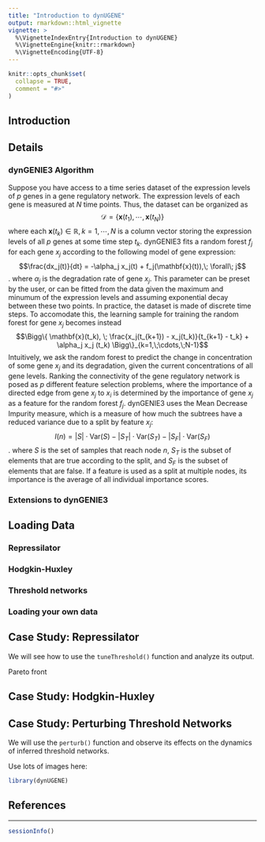 ```yaml
---
title: "Introduction to dynUGENE"
output: rmarkdown::html_vignette
vignette: >
  %\VignetteIndexEntry{Introduction to dynUGENE}
  %\VignetteEngine{knitr::rmarkdown}
  %\VignetteEncoding{UTF-8}
---
```


```r
knitr::opts_chunk$set(
  collapse = TRUE,
  comment = "#>"
)
```

## Introduction

## Details
### dynGENIE3 Algorithm

Suppose you have access to a time series dataset of the expression levels of $p$ genes in a gene regulatory network. The expression levels of each gene is measured at $N$ time points. Thus, the dataset can be organized as $$\mathcal{D} = \{\mathbf{x}(t_1), \cdots, \mathbf{x}(t_N)\}$$ where each $\mathbf{x}(t_k) \in \mathbb{R}, k=1, \cdots, N$ is a column vector storing the expression levels of all $p$ genes at some time step $t_k$. dynGENIE3 fits a random forest $f_j$ for each gene $x_j$ according to the following model of gene expression: $$\frac{dx_j(t)}{dt} = -\alpha_j x_j(t) + f_j(\mathbf{x}(t)),\; \forall\; j$$. where $\alpha_j$ is the degradation rate of gene $x_j$. This parameter can be preset by the user, or can be fitted from the data given the maximum and minumum of the expression levels and assuming exponential decay between these two points. In practice, the dataset is made of discrete time steps. To accomodate this, the learning sample for training the random forest for gene $x_j$ becomes instead $$\Bigg\{ \mathbf{x}(t_k), \; \frac{x_j(t_{k+1}) - x_j(t_k)}{t_{k+1} - t_k} + \alpha_j x_j (t_k) \Bigg\}_{k=1,\;\cdots,\;N-1}$$ Intuitively, we ask the random forest to predict the change in concentration of some gene $x_j$ and its degradation, given the current concentrations of all gene levels. Ranking the connectivity of the gene regulatory network is posed as $p$ different feature selection problems, where the importance of a directed edge from gene $x_j$ to $x_i$ is determined by the importance of gene $x_j$ as a feature for the random forest $f_j$. dynGENIE3 uses the Mean Decrease Impurity measure, which is a measure of how much the subtrees have a reduced variance due to a split by feature $x_j$: $$I(n) = |S|\cdot\text{Var}(S) - |S_T|\cdot\text{Var}(S_T) - |S_F|\cdot\text{Var}(S_F)$$. where $S$ is the set of samples that reach node $n$, $S_T$ is the subset of elements that are true according to the split, and $S_F$ is the subset of elements that are false. If a feature is used as a split at multiple nodes, its importance is the average of all individual importance scores.

### Extensions to dynGENIE3



## Loading Data
### Repressilator
### Hodgkin-Huxley
### Threshold networks
### Loading your own data

## Case Study: Repressilator
We will see how to use the `tuneThreshold()` function and analyze its output. 

Pareto front

## Case Study: Hodgkin-Huxley

## Case Study: Perturbing Threshold Networks
We will use the `perturb()` function and observe its effects on the dynamics of inferred threshold networks. 

Use lots of images here:
<!-- Insert image:
<div style="text-align:center"><img src="PairsPlot2Components.png" alt="PairsPlot2Components" width="800"/>
 -->

```r
library(dynUGENE)
```


## References


----

```r
sessionInfo()
```
